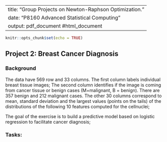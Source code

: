 
---
title: "Group Projects on Newton-Raphson Optimization."
date: "P8160 Advanced Statistical Computing "
output: pdf_document #html_document
---


```r
knitr::opts_chunk$set(echo = TRUE)
```


## Project 2: Breast Cancer Diagnosis


### Background 
The data \textit{breast-cancer.csv} have 569 row and 33 columns. The first column \textbf{ID} labels individual breast tissue images; The second column \textbf{Diagnonsis} identifies if the image is coming from cancer tissue or benign cases (M=malignant, B = benign). There are 357  benign and 212  malignant cases. The other 30 columns correspond to mean, standard deviation and the largest values (points on the tails) of the distributions of the following 10 features computed for the cellnuclei;

\begin{itemize}
\item radius (mean of distances from center to points on the perimeter)
\item texture (standard deviation of gray-scale values)
\item perimeter
\item area
\item smoothness (local variation in radius lengths)
\item compactness (perimeter\^ 2 / area - 1.0)
\item concavity (severity of concave portions of the contour)
\item concave points (number of concave portions of the contour)
\item symmetry
\item fractal dimension ("coastline approximation" - 1)
\end{itemize}


The goal of the exercise is to build a predictive model based on logistic regression to facilitate cancer diagnosis; 



### Tasks:

\begin{enumerate}
\item Build a logistic model to classify the images into malignant/benign, and write down your likelihood function, its gradient and Hessian matrix.  

\item Develop a Newton-Raphson algorithm to estimate your model; 

\item Build a logistic-LASSO model to select features, and implement a path-wise coordinate-wise optimization algorithm to obtain a path of solutions with a sequence of descending $\lambda$'s. 

\item Use 5-fold cross-validation to select the best $\lambda$. Compare the prediction performance between the 'optimal' model and 'full' model  

\item Write a report to summarize your findings.
\end{enumerate}

